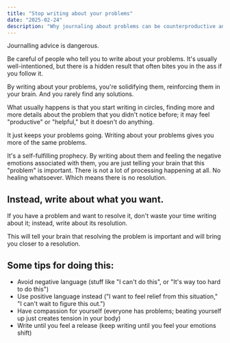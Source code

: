 ```yaml
---
title: "Stop writing about your problems"
date: "2025-02-24"
description: "Why journaling about problems can be counterproductive and what to do instead"
---
```


Journalling advice is dangerous.

Be careful of people who tell you to write about your problems. It's usually well-intentioned, but there is a hidden result that often bites you in the ass if you follow it.

By writing about your problems, you're solidifying them, reinforcing them in your brain. And you rarely find any solutions.

What usually happens is that you start writing in circles, finding more and more details about the problem that you didn't notice before; it may feel "productive" or "helpful," but it doesn't do anything.

It just keeps your problems going. Writing about your problems gives you more of the same problems.

It's a self-fulfilling prophecy. By writing about them and feeling the negative emotions associated with them, you are just telling your brain that this "problem" is important. There is not a lot of processing happening at all. No healing whatsoever. Which means there is no resolution.

## Instead, write about what you want.

If you have a problem and want to resolve it, don't waste your time writing about it; instead, write about its resolution.

This will tell your brain that resolving the problem is important and will bring you closer to a resolution.

## Some tips for doing this:

- Avoid negative language (stuff like "I can't do this", or "It's way too hard to do this")
- Use positive language instead ("I want to feel relief from this situation," "I can't wait to figure this out.")
- Have compassion for yourself (everyone has problems; beating yourself up just creates tension in your body)
- Write until you feel a release (keep writing until you feel your emotions shift)